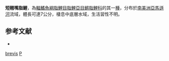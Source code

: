 {{Speciesbox
| status = NE
| status_system = IUCN3.1
| genus = Pyrrhulina
| species = brevis
| authority = [[Steindachner|Steindachner]], 1876
| synonyms = *''Pyrrhulina brevis brevis''<br /><small>Steindachner, 1876</small>
}}
'''短翹嘴脂鯉'''，為[[輻鰭魚綱|輻鰭魚綱]][[脂鯉目|脂鯉目]][[脂鯉亞目|脂鯉亞目]][[鱂脂鯉科|鱂脂鯉科]]的其一[[種|種]]，分布於[[南美洲|南美洲]][[亞馬遜河|亞馬遜河]]流域，體長可達7公分，棲息中底層水域，生活習性不明。

==参考文献==
{{refbegin}}
*{{FishBase_species|genus=Pyrrhulina|species=brevis|year=2013|month=10}}
{{refend}}
{{Taxonbar|from=Q6404381}}

[[Category:翹嘴脂鯉屬|brevis]]
[[Category:1876年描述的魚類|P]]